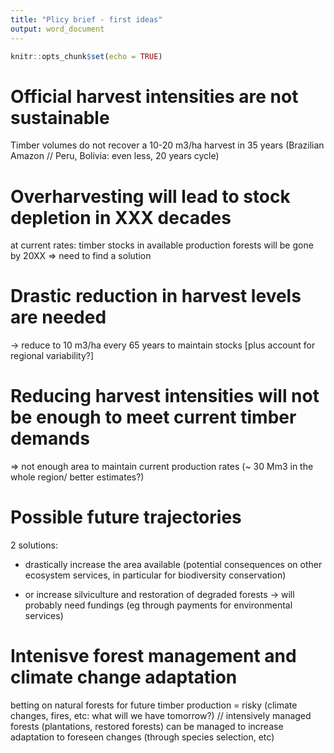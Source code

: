 ```yaml
---
title: "Plicy brief - first ideas"
output: word_document
---
```


```r
knitr::opts_chunk$set(echo = TRUE)
```

# Official harvest intensities are not sustainable

Timber volumes do not recover a 10-20 m3/ha harvest in 35 years (Brazilian Amazon // Peru, Bolivia: even less, 20 years cycle) 


# Overharvesting will lead to stock depletion in XXX decades

at current rates: timber stocks in available production forests will be gone by 20XX => need to find a solution


#	Drastic reduction in harvest levels are needed

-> reduce to 10 m3/ha every 65 years to maintain stocks [plus account for regional variability?]

#	Reducing harvest intensities will not be enough to meet current timber demands

=> not enough area to maintain current production rates (~ 30 Mm3 in the whole region/ better estimates?)

# Possible future trajectories 

2 solutions: 

- drastically increase the area available (potential consequences on other ecosystem services, in particular for biodiversity conservation) 

- or increase silviculture and restoration of degraded forests -> will probably need fundings (eg through payments for environmental services)


#	Intenisve forest management and climate change adaptation

betting on natural forests for future timber production = risky (climate changes, fires, etc: what will we have tomorrow?) // intensively managed forests (plantations, restored forests) can be managed to increase adaptation to foreseen changes (through species selection, etc)
